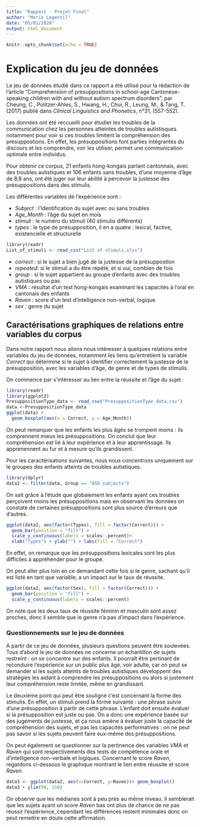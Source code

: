```yaml
---
title: "Rapport - Projet Final"
author: "Marie Legentil"
date: "05/01/2020"
output: html_document
---
```


```r
knitr::opts_chunk$set(echo = TRUE)
```




# Explication du jeu de données



Le jeu de données étudié dans ce rapport a été utilisé pour la rédaction de l'article "Comprehension of presuppositions in school-age Cantonese-speaking children with and without autism spectrum disorders", par Cheung, C., Politzer-Ahles, S., Hwang, H., Chui, R., Leung, M., & Tang, T. (2017) publié dans *Clinical Linguistics and Phonetics*, n°31, (557-552).

Les données ont été reccueilli pour étudier les troubles de la communication chez les personnes atteintes de troubles autistisques notamment pour voir si ces troubles limitent la compréhension des présuppostions. En effet, les présuppositions font parties intégrantes du discours et les comprendre, voir les utiliser, permet une communication optimale entre individus.

Pour obtenir ce corpus, 21 enfants hong-kongais parlant cantonnais, avec des troubles autistiques et 106 enfants sans troubles, d'une moyenne d'âge de 8,8 ans, ont été juger sur leur abilité à percevoir la justesse des présuppositions dans des stimulis.

Les différentes variables de l'expérience sont :

- *Subject* : l'identification du sujet avec ou sans troubles
- *Age_Month* : l'âge du sujet en mois
- *stimuli* : le numéro du stimuli (40 stimulis différents)
- *types* : le type de présupposition, il en a quatre : lexical, factive, existencielle et structurelle


```r
library(readr)
List_of_stimuli <- read_csv("List of stimuli.xlsx")
```


- *correct* : si le sujet a bien jugé de la justesse de la présuppostion
- *repeated*: si le stimuli a du être répété, et si oui, combien de fois
- *group* : si le sujet appartient au groupe d'enfants avec des troubles autistiques ou pas
- *VMA* : résultat d'un test hong-kongais examinant les capacités à l'oral en cantonais des enfants
- *Raven* : score d'un test d'intelligence non-verbal, logique
- *sex* : genre du sujet



## Caractérisations graphiques de relations entre variables du corpus




Dans notre rapport nous allons nous intéresser à quelques relations entre variables du jeu de données, notamment les liens qu'entretient la variable *Correct* qui détermine si le sujet à identifier correctement la justesse de la présupposition, avec les variables d'âge, de genre et de types de stimulis.

On commence par s'intéresser au lien entre la réussite et l'âge du  sujet : 



```r
library(readr)
library(ggplot2)
PresuppositionType_data <- read_csv("PresuppositionType_data.csv")
data <-PresuppositionType_data
ggplot(data) + 
  geom_boxplot(aes(x = Correct, y = Age_Month))
```


On peut remarquer que les enfants les plus âgés se trompent moins : ils comprennent mieux les présuppositions. On conclut que leur compréhension est lié à leur expérience et à leur apprentissage. Ils apprenennent au fur et à mesure qu'ils grandissent.

Pour les caractérisations suivantes, nous nous concentrons uniquement sur le groupes des enfants atteints de troubles autistiques. 



```r
library(dplyr)
data2 <- filter(data, Group == "ASD subjects")
```



On sait grâce à l'étude que globalement les enfants ayant ces troubles perçoivent moins les présuppositions mais en observant les données on constate de certaines présuppositions sont plus source d'erreurs que d'autres.



```r
ggplot(data2, aes(factor(Types), fill = factor(Correct))) + 
  geom_bar(position = "fill") + 
  scale_y_continuous(labels = scales::percent)+ 
  xlab("Types") + ylab("") + labs(fill = "Correct")
```



En effet, on remarque que les présuppositions lexicales sont les plus difficiles à appréhender pour le groupe.

On peut aller plus loin en ce demandant cette fois si le genre, sachant qu'il est listé en tant que variable, a un impact sur le taux de réussite. 



```r
ggplot(data2, aes(factor(Sex), fill = factor(Correct))) + 
  geom_bar(position = "fill") + 
  scale_y_continuous(labels = scales::percent)
```


On note que les deux taux de réussite féminin et masculin sont assez proches, donc il semble que le genre n'a pas d'impact dans l'expérience.



### Questionnements sur le jeu de données



A partir de ce jeu de données, plusieurs questions peuvent être soulevées. Tous d'abord le jeu de données ne concerne un échantillon de sujets restreint : on se concentre sur des enfants. Il  pourraît être pertinant de reconduire l'expérience sur un public plus âgé, voir adulte, car on peut se demander si les sujets atteints de troubles autistiques développent des stratégies les aidant à comprendre les présuppositions ou alors si justement leur compréhension reste limitée, même en grandissant.

Le deuxième point qui peut être souligné c'est concernant la forme des stimulis. En effet, un stimuli prend la forme suivante : une phrase suivie d'une présupposition à partir de cette phrase. L'enfant doit ensuite évaluer si la présupposition est juste ou pas. On a donc une expérience basée sur des jugements de justesse, et ça nous amène à évaluer juste la capacité de compréhension des sujets, et pas les capacités performatives : on ne peut pas savoir si les sujets peuvent faire eux-même des présuppositions.

On peut également se questionner sur la pertinence des variables *VMA* et *Raven* qui sont respectivements des tests de compétence orale et d'intelligence non-verbale et logiques. Concernant le score *Raven*, regardons ci-dessous le graphique montrant le lien entre réussite et score *Raven*. 



```r
data3 <- ggplot(data2, aes(x=Correct, y=Raven))+ geom_boxplot()
data3 + ylim(90, 150)
```



On observe que les médianes sont à peu près au même niveau. Il semblerait que les sujets ayant un score *Raven* bas ont plus de chance de ne pas réussir l'expérience, cependant les différences restent minimales donc on peut remettre en doute cette affirmation.


